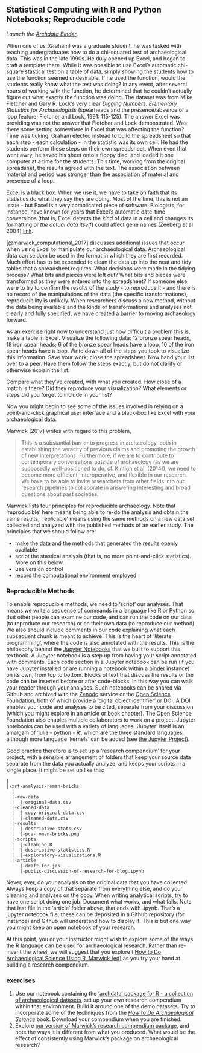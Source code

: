 ## Statistical Computing with R and Python Notebooks; Reproducible code

<div class = rmdnote> _Launch the [Archdata Binder](https://mybinder.org/v2/gh/o-date/notebooks-archdata/master)_. </div>

When one of us (Graham) was a graduate student, he was tasked with teaching undergraduates how to do a chi-squared test of archaeological data. This was in the late 1990s. He duly opened up Excel, and began to craft a template there. While it was possible to use Excel's automatic chi-square stastical test on a table of data, simply showing the students how to use the function seemed undesirable. If he used the function, would the students really _know_ what the test was doing? In any event, after several hours of working with the function, he determined that he couldn't actually figure out what exactly the function was doing. The dataset was from Mike Fletcher and Gary R. Lock's very clear _Digging Numbers: Elementary Statistics for Archaeologists_ (spearheads and the presence/absence of a loop feature; Fletcher and Lock, 1991: 115-125). The answer Excel was providing was not the answer that Fletcher and Lock demonstrated. Was there some setting somewhere in Excel that was affecting the function? Time was ticking. Graham elected instead to build the spreadsheet so that each step - each calculation - in the statistic was its own cell. He had the students perform these steps on their own spreadsheet. When even that went awry, he saved his sheet onto a floppy disc, and loaded it one computer at a time for the students. This time, working from the original spreadshet, the results agreed with the text. The association between material and period was stronger than the association of material and presence of a loop.

Excel is a black box. When we use it, we have to take on faith that its statistics do what they say they are doing. Most of the time, this is not an issue - but Excel is a very complicated piece of software. Biologists, for instance, have known for years that Excel's automatic date-time conversions (that is, Excel detects the _kind_ of data in a cell and changes its formatting or _the actual data itself_) could affect gene names (Zeeberg et al 2004) [link](https://bmcbioinformatics.biomedcentral.com/articles/10.1186/1471-2105-5-80).

[@marwick_computational_2017] discusses additional issues that occur when using Excel to manipulate our archaeological data. Archaeological data can seldom be used in the format in which they are first recorded. Much effort has to be expended to clean the data up into the neat and tidy tables that a spreadsheet requires. What decisions were made in the tidying process? What bits and pieces were left out? What bits and pieces were transformed as they were entered into the spreadsheet? If someone else were to try to confirm the results of the study - to reproduce it - and there is no record of the manipulations of the data (the specific transformations), reproducibility is unlikely. When researchers discuss a new method, without the data being available and the kinds of transformations and analyses not clearly and fully specified, we have created a barrier to moving archaeology forward.

As an exercise right now to understand just how difficult a problem this is, make a table in Excel. Visualize the following data: 12 bronze spear heads, 18 iron spear heads; 6 of the bronze spear heads have a loop, 10 of the iron spear heads have a loop. Write down all of the steps you took to visualize this information. Save your work; close the spreadsheet. Now hand your list over to a peer. Have them follow the steps exactly, but do not clarify or otherwise explain the list.

Compare what they've created, with what you created. How close of a match is there? Did they reproduce your visualization? What elements or steps did you forget to include in your list?

Now you might begin to see some of the issues involved in relying on a point-and-click graphical user interface and a black-box like Excel with your archaeological data.

Marwick (2017) writes with regard to this problem,

> This is a substantial barrier to progress in archaeology, both in establishing the veracity of previous claims and promoting the growth of new interpretations. Furthermore, if we are to contribute to contemporary conversations outside of archaeology (as we are supposedly well-positioned to do, cf. Kintigh et al. (2014)), we need to become more efficient, interoperative, and flexible in our research. We have to be able to invite researchers from other fields into our research pipelines to collaborate in answering interesting and broad questions about past societies.

Marwick lists four principles for reproducible archaeology. Note that 'reproducible' here means being able to re-do the analysis and obtain the same results; 'replicable' means using the same methods on a new data set collected and analyzed with the published methods of an earlier study. The principles that we should follow are:

- make the data and the methods that generated the results openly available
- script the stastical analysis (that is, no more point-and-click statistics). More on this below.
- use version control
- record the computational environment employed

### Reproducible Methods

To enable reproducible methods, we need to 'script' our analyses. That means we write a sequence of commands in a language like R or Python so that other people can examine our code, and can run the code on our data (to reproduce our research) or on their own data (to reproduce our method). We also should include comments in our code explaining what each subsequent chunk is meant to achieve. This is the heart of 'literate programming', where the code is also annotated with the results. This is the philosophy behind the [Jupyter Notebooks](https://o-date.github.io/support/notebooks-toc/) that we built to support this textbook. A Jupyter notebook is a step up from having your script annotated with comments. Each code section in a Jupyter notebook can be run (if you have Jupyter installed or are running a notebook within a [binder](http://mybinder.org) instance) on its own, from top to bottom. Blocks of text that discuss the results or the code can be inserted before or after code-blocks. In this way you can walk your reader through your analyses. Such notebooks can be shared via Github and archived with the [Zenodo](http://zenodo.org) service or the [Open Science Foundation](https://osf.io/), both of which provide a 'digital object identifier' or DOI. A DOI enables your code and analyses to be cited, separate from your discussion (which you might explore in an article or book chapter). The Open Science Foundation also enables multiple collaborators to work on a project. Jupyter notebooks can be used with a variety of languages. 'Jupyter' itself is an amalgam of 'julia - python - R', which are the three standard languages, although more language 'kernels' can be added (see [the Jupyter Project](https://jupyter.org/)).

Good practice therefore is to set up a 'research compendium' for your project, with a sensible arrangement of folders that keep your source data separate from the data you actually analyze, and keeps your scripts in a single place. It might be set up like this:

```
|
|-xrf-analysis-roman-bricks
  |
  |-raw-data
  |  |-original-data.csv
  |-cleaned-data
  |  |-copy-original-data.csv
  |  |-cleaned-data.csv
  |-results
  |  |-descriptive-stats.csv
  |  |-pca-roman-bricks.png
  |-scripts
  |  |-cleaning.R
  |  |-descriptive-statistics.R
  |  |-exploratory-visualizations.R
  |-article
     |-draft-for-jas
     |-public-discussion-of-research-for-blog.ipynb
```

Never, ever, do your analysis on the original data that you have collected. Always keep a copy of that separate from everything else, and do your cleaning and analyses on the copy. When writing analytical scripts, try to have one script doing one job. Document what works, and what fails. Note that last file in the 'article' folder above, that ends with .ipynb. That's a jupyter notebook file; these can be deposited in a Github repository (for instance) and Github will understand how to display it. This is but one way you might keep an open notebook of your research. 

At this point, you or your instructor might wish to explore some of the ways the R language can be used for archaeological research. Rather than re-invent the wheel, we will suggest that you explore t [How to Do Archaeological Science Using R, Marwick (ed)](https://benmarwick.github.io/How-To-Do-Archaeological-Science-Using-R/) as you try your hand at building a research compendium.

### exercises

1. Use our notebook containing the ['archdata' package for R - a collection of archaeological datasets](https://github.com/o-date/notebooks-archdata), set up your own research compendium within that environment. Build it around one of the demo datasets. Try to incorporate some of the techniques from the [_How to Do Archaeological Science_](https://benmarwick.github.io/How-To-Do-Archaeological-Science-Using-R/) book. Download your compendium when you are finished.
2. Explore [our version of Marwick's research compendium package](https://github.com/o-date/blank-research-compendium), and note the ways it is different from what you produced. What would be the effect of consistently using Marwick's package on archaeological research?


